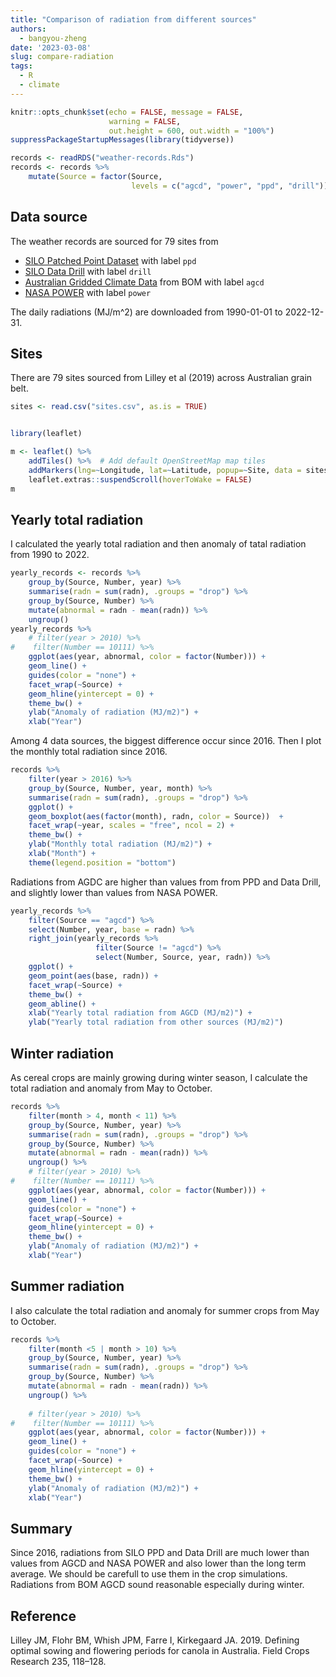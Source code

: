 ```yaml
---
title: "Comparison of radiation from different sources"
authors:
  - bangyou-zheng
date: '2023-03-08'
slug: compare-radiation
tags:
  - R
  - climate
---
```



```r
knitr::opts_chunk$set(echo = FALSE, message = FALSE, 
                      warning = FALSE,
                      out.height = 600, out.width = "100%")
suppressPackageStartupMessages(library(tidyverse))
```

```r
records <- readRDS("weather-records.Rds")
records <- records %>% 
    mutate(Source = factor(Source, 
                           levels = c("agcd", "power", "ppd", "drill")))
```


## Data source

The weather records are sourced for 79 sites from 

* [SILO Patched Point Dataset](https://www.longpaddock.qld.gov.au/silo/point-data/) with label `ppd`
* [SILO Data Drill](https://www.longpaddock.qld.gov.au/silo/gridded-data/) with label `drill`
* [Australian Gridded Climate Data](http://www.bom.gov.au/climate/austmaps/about-agcd-maps.shtml) from BOM with label `agcd`
* [NASA POWER](https://power.larc.nasa.gov/) with label `power`

The daily radiations (MJ/m^2) are downloaded from 1990-01-01 to 2022-12-31.

## Sites

There are 79 sites sourced from Lilley et al (2019) across Australian grain belt.

```r
sites <- read.csv("sites.csv", as.is = TRUE)


library(leaflet)

m <- leaflet() %>%
    addTiles() %>%  # Add default OpenStreetMap map tiles
    addMarkers(lng=~Longitude, lat=~Latitude, popup=~Site, data = sites) %>%
    leaflet.extras::suspendScroll(hoverToWake = FALSE)
m

```



## Yearly total radiation

I calculated the yearly total radiation and then anomaly of tatal radiation from 1990 to 2022.

```r

yearly_records <- records %>%  
    group_by(Source, Number, year) %>% 
    summarise(radn = sum(radn), .groups = "drop") %>% 
    group_by(Source, Number) %>% 
    mutate(abnormal = radn - mean(radn)) %>%
    ungroup() 
yearly_records %>% 
    # filter(year > 2010) %>% 
#    filter(Number == 10111) %>%
    ggplot(aes(year, abnormal, color = factor(Number))) +
    geom_line() +
    guides(color = "none") +
    facet_wrap(~Source) +
    geom_hline(yintercept = 0) +
    theme_bw() +
    ylab("Anomaly of radiation (MJ/m2)") +
    xlab("Year")

```

Among 4 data sources, the biggest difference occur since 2016. Then I plot the monthly total radiation since 2016.

```r


records %>% 
    filter(year > 2016) %>% 
    group_by(Source, Number, year, month) %>% 
    summarise(radn = sum(radn), .groups = "drop") %>% 
    ggplot() +
    geom_boxplot(aes(factor(month), radn, color = Source))  +
    facet_wrap(~year, scales = "free", ncol = 2) +
    theme_bw() +
    ylab("Monthly total radiation (MJ/m2)") +
    xlab("Month") +
    theme(legend.position = "bottom")

```

Radiations from AGDC are higher than values from from PPD and Data Drill, and slightly lower than values from NASA POWER. 

```r


yearly_records %>% 
    filter(Source == "agcd") %>% 
    select(Number, year, base = radn) %>% 
    right_join(yearly_records %>% 
                   filter(Source != "agcd") %>% 
                   select(Number, Source, year, radn)) %>% 
    ggplot() +
    geom_point(aes(base, radn)) +
    facet_wrap(~Source) +
    theme_bw() +
    geom_abline() +
    xlab("Yearly total radiation from AGCD (MJ/m2)") +
    ylab("Yearly total radiation from other sources (MJ/m2)")

```



## Winter radiation

As cereal crops are mainly growing during winter season, I calculate the total radiation and anomaly from May to October.

```r

records %>% 
    filter(month > 4, month < 11) %>% 
    group_by(Source, Number, year) %>% 
    summarise(radn = sum(radn), .groups = "drop") %>% 
    group_by(Source, Number) %>% 
    mutate(abnormal = radn - mean(radn)) %>%
    ungroup() %>% 
    # filter(year > 2010) %>% 
#    filter(Number == 10111) %>%
    ggplot(aes(year, abnormal, color = factor(Number))) +
    geom_line() +
    guides(color = "none") +
    facet_wrap(~Source) +
    geom_hline(yintercept = 0) +
    theme_bw() +
    ylab("Anomaly of radiation (MJ/m2)") +
    xlab("Year")

```




## Summer radiation

I also calculate the total radiation and anomaly for summer crops from May to October.

```r

records %>% 
    filter(month <5 | month > 10) %>% 
    group_by(Source, Number, year) %>% 
    summarise(radn = sum(radn), .groups = "drop") %>% 
    group_by(Source, Number) %>% 
    mutate(abnormal = radn - mean(radn)) %>%
    ungroup() %>% 
    
    # filter(year > 2010) %>% 
#    filter(Number == 10111) %>%
    ggplot(aes(year, abnormal, color = factor(Number))) +
    geom_line() +
    guides(color = "none") +
    facet_wrap(~Source) +
    geom_hline(yintercept = 0) +
    theme_bw() +
    ylab("Anomaly of radiation (MJ/m2)") +
    xlab("Year")

```


## Summary

Since 2016, radiations from SILO PPD and Data Drill are much lower than values from AGCD and NASA POWER and also lower than the long term average. We should be carefull to use them in the crop simulations. Radiations from BOM AGCD sound reasonable especially during winter. 

## Reference

Lilley JM, Flohr BM, Whish JPM, Farre I, Kirkegaard JA. 2019.  Defining optimal sowing and flowering periods for canola in Australia. Field Crops Research 235, 118–128.
